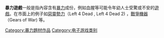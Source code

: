 {{unreferenced|time=2016-02-15T10:55:04+00:00}}
{{NoteTA
| G1=Games
}}

'''暴力遊戲'''一般是指內容含有[[暴力|暴力]]成份，例如血腥等可能令年幼人士受驚或不安的[[电子游戏|遊戲]]。在市面上的例子如[[惡靈勢力|惡靈勢力]]（Left 4 Dead , Left 4 Dead 2) ，[[战争机器_(游戏)|戰爭機器]]（Gears of War) 等。

[[Category:暴力題材作品|Category:暴力題材作品]]
[[Category:电子游戏类别|Category:电子游戏类别]]

{{videogame-stub}}